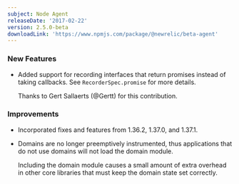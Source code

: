 ```yaml
---
subject: Node Agent
releaseDate: '2017-02-22'
version: 2.5.0-beta
downloadLink: 'https://www.npmjs.com/package/@newrelic/beta-agent'
---
```


### New Features

* Added support for recording interfaces that return promises instead of taking callbacks. See `RecorderSpec.promise` for more details.

  Thanks to Gert Sallaerts (@Gertt) for this contribution.

### Improvements

* Incorporated fixes and features from 1.36.2, 1.37.0, and 1.37.1.
* Domains are no longer preemptively instrumented, thus applications that do not use domains will not load the domain module.

  Including the domain module causes a small amount of extra overhead in other core libraries that must keep the domain state set correctly.
